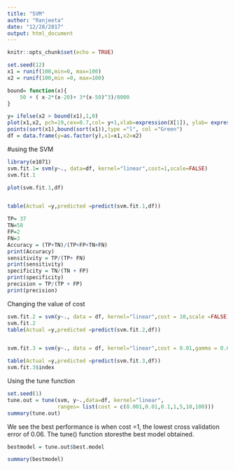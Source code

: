 ```yaml
---
title: "SVM"
author: "Ranjeeta"
date: "12/28/2017"
output: html_document
---
```


```r
knitr::opts_chunk$set(echo = TRUE)

```


```r
set.seed(12)
x1 = runif(100,min=0, max=100)
x2 = runif(100,min =0, max=100)

bound= function(x){
    50 + ( x-2*(x-20)+ 3*(x-50)^3)/8000
}

y= ifelse(x2 > bound(x1),1,0)
plot(x1,x2, pch=19,cex=0.7,col= y+1,xlab=expression(X[1]), ylab= expression(X[2]))
points(sort(x1),bound(sort(x1)),type ="l", col ="Green")
df = data.frame(y=as.factor(y),x1=x1,x2=x2)
```

#using the SVM


```r

library(e1071)
svm.fit.1= svm(y~., data=df, kernel="linear",cost=1,scale=FALSE)
svm.fit.1

plot(svm.fit.1,df)


table(Actual =y,predicted =predict(svm.fit.1,df))

TP= 37
TN=58
FP=2
FN=3
Accuracy = (TP+TN)/(TP+FP+TN+FN)
print(Accuracy)
sensitivity = TP/(TP+ FN)
print(sensitivity)
specificity = TN/(TN + FP)
print(specificity)
precision = TP/(TP + FP)
print(precision)
```

Changing the value of cost

```r
svm.fit.2 = svm(y~., data = df, kernel="linear",cost = 10,scale =FALSE)
svm.fit.2
table(Actual =y,predicted =predict(svm.fit.2,df))


svm.fit.3 = svm(y~., data = df, kernel="linear",cost = 0.01,gamma = 0.6,scale =FALSE)

table(Actual =y,predicted =predict(svm.fit.3,df))
svm.fit.3$index
```


Using the tune function 

```r
set.seed(1)
tune.out = tune(svm, y~.,data=df, kernel="linear",
                ranges= list(cost = c(0.001,0.01,0.1,1,5,10,100)))
summary(tune.out)

```

We see the best performance is when cost =1, the lowest cross validation error of 0.06. The tune() function storesthe best model obtained.

```r
bestmodel = tune.out$best.model

summary(bestmodel)

```